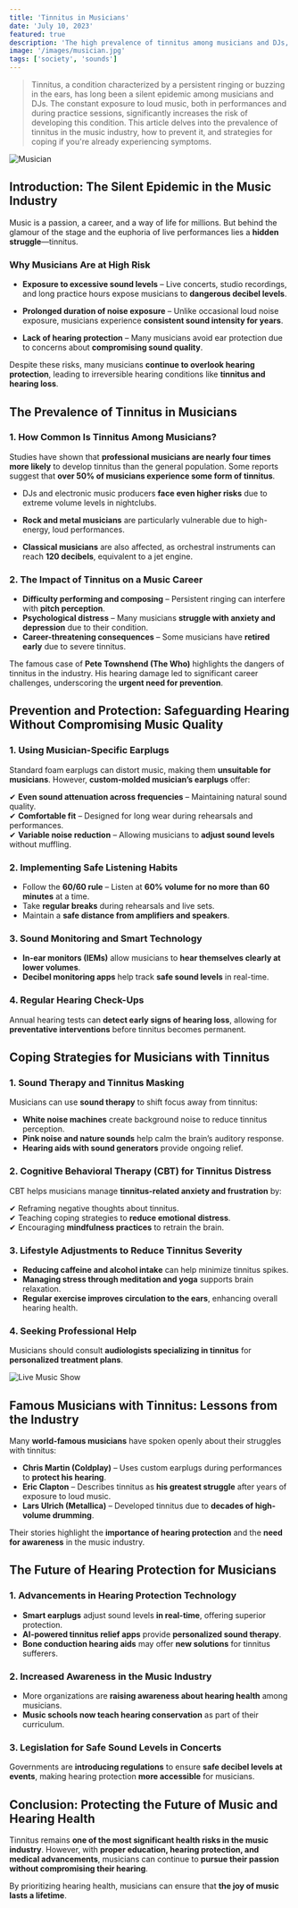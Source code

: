 ```yaml
---
title: 'Tinnitus in Musicians'
date: 'July 10, 2023'
featured: true
description: 'The high prevalence of tinnitus among musicians and DJs, and the challenges they face in protecting their hearing.'
image: '/images/musician.jpg'
tags: ['society', 'sounds']
---
```


<Blockquote>
  Tinnitus, a condition characterized by a persistent ringing or buzzing in the
  ears, has long been a silent epidemic among musicians and DJs. The constant
  exposure to loud music, both in performances and during practice sessions,
  significantly increases the risk of developing this condition. This article
  delves into the prevalence of tinnitus in the music industry, how to prevent
  it, and strategies for coping if you're already experiencing symptoms.
</Blockquote>

<Image src="/images/musician.jpg" alt="Musician" />

## **<Highlighter>Introduction: The Silent Epidemic in the Music Industry</Highlighter>**

Music is a passion, a career, and a way of life for millions. But behind the glamour of the stage and the euphoria of live performances lies a **hidden struggle**—tinnitus.

### **Why Musicians Are at High Risk**

- **Exposure to excessive sound levels** – Live concerts, studio recordings, and long practice hours expose musicians to **dangerous decibel levels**.

- **Prolonged duration of noise exposure** – Unlike occasional loud noise exposure, musicians experience **consistent sound intensity for years**.

- **Lack of hearing protection** – Many musicians avoid ear protection due to concerns about **compromising sound quality**.

Despite these risks, many musicians **continue to overlook hearing protection**, leading to irreversible hearing conditions like **tinnitus and hearing loss**.

<AdComponent />

## **<Highlighter>The Prevalence of Tinnitus in Musicians</Highlighter>**

### **1. How Common Is Tinnitus Among Musicians?**

Studies have shown that **professional musicians are nearly four times more likely** to develop tinnitus than the general population. Some reports suggest that **over 50% of musicians experience some form of tinnitus**.

- DJs and electronic music producers **face even higher risks** due to extreme volume levels in nightclubs.

- **Rock and metal musicians** are particularly vulnerable due to high-energy, loud performances.

- **Classical musicians** are also affected, as orchestral instruments can reach **120 decibels**, equivalent to a jet engine.

### **2. The Impact of Tinnitus on a Music Career**

- **Difficulty performing and composing** – Persistent ringing can interfere with **pitch perception**.
- **Psychological distress** – Many musicians **struggle with anxiety and depression** due to their condition.
- **Career-threatening consequences** – Some musicians have **retired early** due to severe tinnitus.

The famous case of **Pete Townshend (The Who)** highlights the dangers of tinnitus in the industry. His hearing damage led to significant career challenges, underscoring the **urgent need for prevention**.

## **<Highlighter>Prevention and Protection: Safeguarding Hearing Without Compromising Music Quality</Highlighter>**

### **1. Using Musician-Specific Earplugs**

Standard foam earplugs can distort music, making them **unsuitable for musicians**. However, **custom-molded musician’s earplugs** offer:

✔ **Even sound attenuation across frequencies** – Maintaining natural sound quality.  
✔ **Comfortable fit** – Designed for long wear during rehearsals and performances.  
✔ **Variable noise reduction** – Allowing musicians to **adjust sound levels** without muffling.

### **2. Implementing Safe Listening Habits**

- Follow the **60/60 rule** – Listen at **60% volume for no more than 60 minutes** at a time.
- Take **regular breaks** during rehearsals and live sets.
- Maintain a **safe distance from amplifiers and speakers**.

### **3. Sound Monitoring and Smart Technology**

- **In-ear monitors (IEMs)** allow musicians to **hear themselves clearly at lower volumes**.
- **Decibel monitoring apps** help track **safe sound levels** in real-time.

### **4. Regular Hearing Check-Ups**

Annual hearing tests can **detect early signs of hearing loss**, allowing for **preventative interventions** before tinnitus becomes permanent.

<AdComponent />

## **<Highlighter>Coping Strategies for Musicians with Tinnitus</Highlighter>**

### **1. Sound Therapy and Tinnitus Masking**

Musicians can use **sound therapy** to shift focus away from tinnitus:

- **White noise machines** create background noise to reduce tinnitus perception.
- **Pink noise and nature sounds** help calm the brain’s auditory response.
- **Hearing aids with sound generators** provide ongoing relief.

### **2. Cognitive Behavioral Therapy (CBT) for Tinnitus Distress**

CBT helps musicians manage **tinnitus-related anxiety and frustration** by:

✔ Reframing negative thoughts about tinnitus.  
✔ Teaching coping strategies to **reduce emotional distress**.  
✔ Encouraging **mindfulness practices** to retrain the brain.

### **3. Lifestyle Adjustments to Reduce Tinnitus Severity**

- **Reducing caffeine and alcohol intake** can help minimize tinnitus spikes.
- **Managing stress through meditation and yoga** supports brain relaxation.
- **Regular exercise improves circulation to the ears**, enhancing overall hearing health.

### **4. Seeking Professional Help**

Musicians should consult **audiologists specializing in tinnitus** for **personalized treatment plans**.

<Image src="/images/live-music-show.jpg" alt="Live Music Show" />

## **<Highlighter>Famous Musicians with Tinnitus: Lessons from the Industry</Highlighter>**

Many **world-famous musicians** have spoken openly about their struggles with tinnitus:

- **Chris Martin (Coldplay)** – Uses custom earplugs during performances to **protect his hearing**.
- **Eric Clapton** – Describes tinnitus as **his greatest struggle** after years of exposure to loud music.
- **Lars Ulrich (Metallica)** – Developed tinnitus due to **decades of high-volume drumming**.

Their stories highlight the **importance of hearing protection** and the **need for awareness** in the music industry.

## **<Highlighter>The Future of Hearing Protection for Musicians</Highlighter>**

### **1. Advancements in Hearing Protection Technology**

- **Smart earplugs** adjust sound levels **in real-time**, offering superior protection.
- **AI-powered tinnitus relief apps** provide **personalized sound therapy**.
- **Bone conduction hearing aids** may offer **new solutions** for tinnitus sufferers.

### **2. Increased Awareness in the Music Industry**

- More organizations are **raising awareness about hearing health** among musicians.
- **Music schools now teach hearing conservation** as part of their curriculum.

### **3. Legislation for Safe Sound Levels in Concerts**

Governments are **introducing regulations** to ensure **safe decibel levels at events**, making hearing protection **more accessible** for musicians.

<AdComponent />

## **<Highlighter>Conclusion: Protecting the Future of Music and Hearing Health</Highlighter>**

Tinnitus remains **one of the most significant health risks in the music industry**. However, with **proper education, hearing protection, and medical advancements**, musicians can continue to **pursue their passion without compromising their hearing**.

By prioritizing hearing health, musicians can ensure that **the joy of music lasts a lifetime**.

